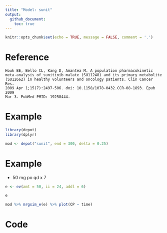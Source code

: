 ```yaml
---
title: "Model: sunit"
output: 
  github_document: 
    toc: true
---
```


```r
knitr::opts_chunk$set(echo = TRUE, message = FALSE, comment = '.')
```


# Reference

```{}
Houk BE, Bello CL, Kang D, Amantea M. A population pharmacokinetic
meta-analysis of sunitinib malate (SU11248) and its primary metabolite
(SU12662) in healthy volunteers and oncology patients. Clin Cancer Res. 
2009 Apr 1;15(7):2497-506. doi: 10.1158/1078-0432.CCR-08-1893. Epub 2009 
Mar 3. PubMed PMID: 19258444.
```

# Example

```r
library(depot)
library(dplyr)
```

```r
mod <- depot("sunit", end = 300, delta = 0.25)
```



# Example


- 50 mg po qd x 7

```r
e <- ev(amt = 50, ii = 24, addl = 6)

e
```


```r
mod %>% mrgsim_e(e) %>% plot(CP ~ time)
```


# Code

```c

```
